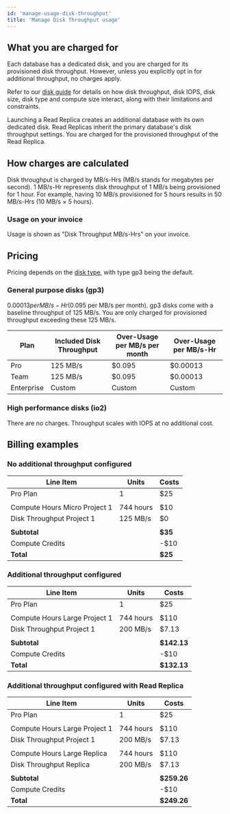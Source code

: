 ```yaml
---
id: 'manage-usage-disk-throughput'
title: 'Manage Disk Throughput usage'
---
```


## What you are charged for

Each database has a dedicated disk, and you are charged for its provisioned disk throughput. However, unless you explicitly opt in for additional throughput, no charges apply.

Refer to our [disk guide](/docs/guides/platform/compute-and-disk#disk) for details on how disk throughput, disk IOPS, disk size, disk type and compute size interact, along with their limitations and constraints.

<Admonition type="note">

Launching a Read Replica creates an additional database with its own dedicated disk. Read Replicas inherit the primary database's disk throughput settings. You are charged for the provisioned throughput of the Read Replica.

</Admonition>

## How charges are calculated

Disk throughput is charged by MB/s-Hrs (MB/s stands for megabytes per second). 1 MB/s-Hr represents disk throughput of 1 MB/s being provisioned for 1 hour. For example, having 10 MB/s provisioned for 5 hours results in 50 MB/s-Hrs (10 MB/s × 5 hours).

### Usage on your invoice

Usage is shown as "Disk Throughput MB/s-Hrs" on your invoice.

## Pricing

Pricing depends on the [disk type](/docs/guides/platform/compute-and-disk#disk-types), with type gp3 being the default.

### General purpose disks (gp3)

$0.00013 per MB/s-Hr ($0.095 per MB/s per month). gp3 disks come with a baseline throughput of 125 MB/s. You are only charged for provisioned throughput exceeding these 125 MB/s.

| Plan       | Included Disk Throughput | Over-Usage per MB/s per month | Over-Usage per MB/s-Hr |
| ---------- | ------------------------ | ----------------------------- | ---------------------- |
| Pro        | 125 MB/s                 | $0.095                        | $0.00013               |
| Team       | 125 MB/s                 | $0.095                        | $0.00013               |
| Enterprise | Custom                   | Custom                        | Custom                 |

### High performance disks (io2)

There are no charges. Throughput scales with IOPS at no additional cost.

## Billing examples

### No additional throughput configured

| Line Item                     | Units     | Costs   |
| ----------------------------- | --------- | ------- |
| Pro Plan                      | 1         | $25     |
|                               |           |         |
| Compute Hours Micro Project 1 | 744 hours | $10     |
| Disk Throughput Project 1     | 125 MB/s  | $0      |
|                               |           |         |
| **Subtotal**                  |           | **$35** |
| Compute Credits               |           | -$10    |
| **Total**                     |           | **$25** |

### Additional throughput configured

| Line Item                     | Units     | Costs       |
| ----------------------------- | --------- | ----------- |
| Pro Plan                      | 1         | $25         |
|                               |           |             |
| Compute Hours Large Project 1 | 744 hours | $110        |
| Disk Throughput Project 1     | 200 MB/s  | $7.13       |
|                               |           |             |
| **Subtotal**                  |           | **$142.13** |
| Compute Credits               |           | -$10        |
| **Total**                     |           | **$132.13** |

### Additional throughput configured with Read Replica

| Line Item                     | Units     | Costs       |
| ----------------------------- | --------- | ----------- |
| Pro Plan                      | 1         | $25         |
|                               |           |             |
| Compute Hours Large Project 1 | 744 hours | $110        |
| Disk Throughput Project 1     | 200 MB/s  | $7.13       |
|                               |           |             |
| Compute Hours Large Replica   | 744 hours | $110        |
| Disk Throughput Replica       | 200 MB/s  | $7.13       |
|                               |           |             |
| **Subtotal**                  |           | **$259.26** |
| Compute Credits               |           | -$10        |
| **Total**                     |           | **$249.26** |

